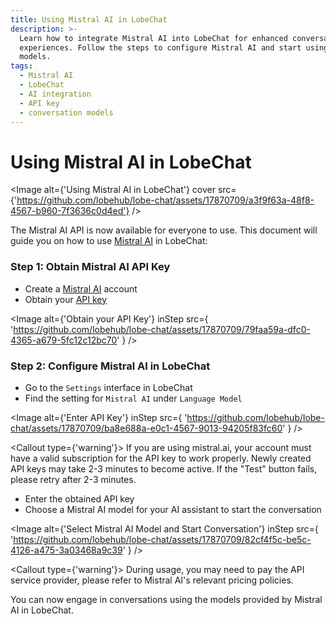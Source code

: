```yaml
---
title: Using Mistral AI in LobeChat
description: >-
  Learn how to integrate Mistral AI into LobeChat for enhanced conversational
  experiences. Follow the steps to configure Mistral AI and start using its
  models.
tags:
  - Mistral AI
  - LobeChat
  - AI integration
  - API key
  - conversation models
---
```


# Using Mistral AI in LobeChat

<Image
  alt={'Using Mistral AI in LobeChat'}
  cover
  src={'https://github.com/lobehub/lobe-chat/assets/17870709/a3f9f63a-48f8-4567-b960-7f3636c0d4ed'}
/>

The Mistral AI API is now available for everyone to use. This document will guide you on how to use [Mistral AI](https://mistral.ai/) in LobeChat:

<Steps>

### Step 1: Obtain Mistral AI API Key

- Create a [Mistral AI](https://mistral.ai/) account
- Obtain your [API key](https://console.mistral.ai/user/api-keys/)

<Image
  alt={'Obtain your API Key'}
  inStep
  src={
    'https://github.com/lobehub/lobe-chat/assets/17870709/79faa59a-dfc0-4365-a679-5fc12c12bc70'
  }
/>

### Step 2: Configure Mistral AI in LobeChat

- Go to the `Settings` interface in LobeChat
- Find the setting for `Mistral AI` under `Language Model`

<Image
  alt={'Enter API Key'}
  inStep
  src={
    'https://github.com/lobehub/lobe-chat/assets/17870709/ba8e688a-e0c1-4567-9013-94205f83fc60'
  }
/>

<Callout type={'warning'}>
  If you are using mistral.ai, your account must have a valid subscription for the API key to work
  properly. Newly created API keys may take 2-3 minutes to become active. If the "Test" button
  fails, please retry after 2-3 minutes.
</Callout>

- Enter the obtained API key
- Choose a Mistral AI model for your AI assistant to start the conversation

<Image
  alt={'Select Mistral AI Model and Start Conversation'}
  inStep
  src={
    'https://github.com/lobehub/lobe-chat/assets/17870709/82cf4f5c-be5c-4126-a475-3a03468a9c39'
  }
/>

<Callout type={'warning'}>
  During usage, you may need to pay the API service provider, please refer to Mistral AI's
  relevant pricing policies.
</Callout>

</Steps>

You can now engage in conversations using the models provided by Mistral AI in LobeChat.
